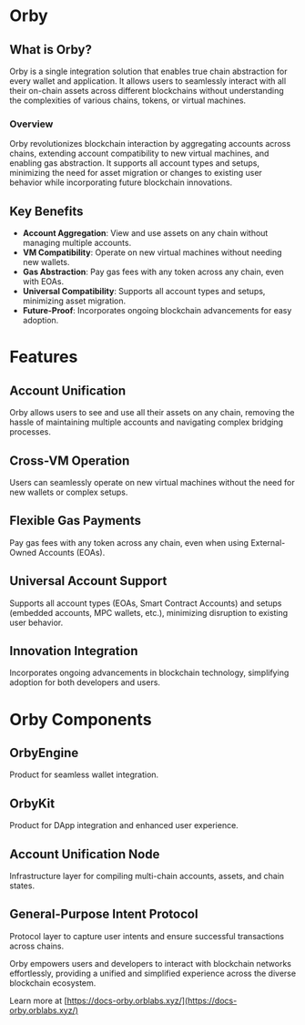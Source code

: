 # Orby

## What is Orby?

Orby is a single integration solution that enables true chain abstraction for every wallet and application. It allows users to seamlessly interact with all their on-chain assets across different blockchains without understanding the complexities of various chains, tokens, or virtual machines.

### Overview

Orby revolutionizes blockchain interaction by aggregating accounts across chains, extending account compatibility to new virtual machines, and enabling gas abstraction. It supports all account types and setups, minimizing the need for asset migration or changes to existing user behavior while incorporating future blockchain innovations.

## Key Benefits

- **Account Aggregation**: View and use assets on any chain without managing multiple accounts.
- **VM Compatibility**: Operate on new virtual machines without needing new wallets.
- **Gas Abstraction**: Pay gas fees with any token across any chain, even with EOAs.
- **Universal Compatibility**: Supports all account types and setups, minimizing asset migration.
- **Future-Proof**: Incorporates ongoing blockchain advancements for easy adoption.

# Features

## Account Unification

Orby allows users to see and use all their assets on any chain, removing the hassle of maintaining multiple accounts and navigating complex bridging processes.

## Cross-VM Operation

Users can seamlessly operate on new virtual machines without the need for new wallets or complex setups.

## Flexible Gas Payments

Pay gas fees with any token across any chain, even when using External-Owned Accounts (EOAs).

## Universal Account Support

Supports all account types (EOAs, Smart Contract Accounts) and setups (embedded accounts, MPC wallets, etc.), minimizing disruption to existing user behavior.

## Innovation Integration

Incorporates ongoing advancements in blockchain technology, simplifying adoption for both developers and users.

# Orby Components

## OrbyEngine

Product for seamless wallet integration.

## OrbyKit

Product for DApp integration and enhanced user experience.

## Account Unification Node

Infrastructure layer for compiling multi-chain accounts, assets, and chain states.

## General-Purpose Intent Protocol

Protocol layer to capture user intents and ensure successful transactions across chains.

Orby empowers users and developers to interact with blockchain networks effortlessly, providing a unified and simplified experience across the diverse blockchain ecosystem.

Learn more at [https://docs-orby.orblabs.xyz/](https://docs-orby.orblabs.xyz/)
